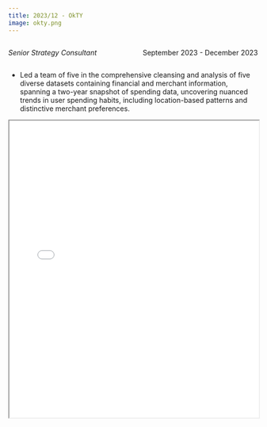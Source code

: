 ```yaml
---
title: 2023/12 - OkTY
image: okty.png
---
```


::: {style="overflow: hidden;"}
::: {style="float: left;"}
*Senior Strategy Consultant*
:::

::: {style="float: right;"}
September 2023 - December 2023
:::
:::

-   Led a team of five in the comprehensive cleansing and analysis of five diverse datasets containing financial and merchant information, spanning a two-year snapshot of spending data, uncovering nuanced trends in user spending habits, including location-based patterns and distinctive merchant preferences.

::: {#fig-RefCardR}
<iframe width="100%" height="600" src="OkTY Fall 2023 Deliverable - DataRes.pdf">

</iframe>
:::

